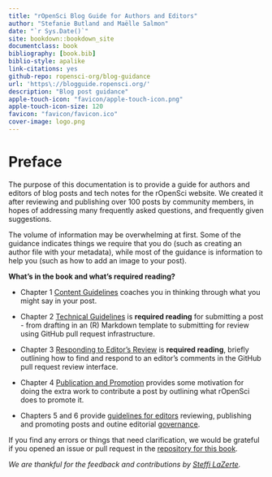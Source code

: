 ```yaml
--- 
title: "rOpenSci Blog Guide for Authors and Editors"
author: "Stefanie Butland and Maëlle Salmon"
date: "`r Sys.Date()`"
site: bookdown::bookdown_site
documentclass: book
bibliography: [book.bib]
biblio-style: apalike
link-citations: yes
github-repo: ropensci-org/blog-guidance
url: 'https\://blogguide.ropensci.org/'
description: "Blog post guidance"
apple-touch-icon: "favicon/apple-touch-icon.png"
apple-touch-icon-size: 120
favicon: "favicon/favicon.ico"
cover-image: logo.png
---
```


# Preface {-}

The purpose of this documentation is to provide a guide for authors and editors of blog posts and tech notes for the rOpenSci website.
We created it after reviewing and publishing over 100 posts by community members, in hopes of addressing many frequently asked questions, and frequently given suggestions. 

The volume of information may be overwhelming at first. 
Some of the guidance indicates things we require that you do (such as creating an author file with your metadata), while most of the guidance is information to help you (such as how to add an image to your post).

**What's in the book and what's required reading?**

- Chapter 1 [Content Guidelines](#content) coaches you in thinking through what you might say in your post.

- Chapter 2 [Technical Guidelines](#technical) is **required reading** for submitting a post - from drafting in an (R) Markdown template to submitting for review using GitHub pull request infrastructure. 

- Chapter 3 [Responding to Editor’s Review](#respond) is **required reading**, briefly outlining how to find and respond to an editor's comments in the GitHub pull request review interface.

- Chapter 4 [Publication and Promotion](#promote) provides some motivation for doing the extra work to contribute a post by outlining what rOpenSci does to promote it.

- Chapters 5 and 6 provide [guidelines for editors](#editor) reviewing, publishing and promoting posts and outine editorial [governance](#editormeta).


If you find any errors or things that need clarification, we would be grateful if you opened an issue or pull request in the [repository for this book](https://github.com/ropensci-org/blog-guidance).

_We are thankful for the feedback and contributions by [Steffi LaZerte](https://github.com/steffilazerte)._

